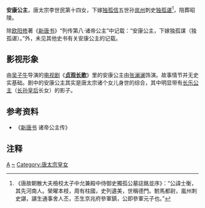 {{東亞女性歷史人物
| 名稱=安康公主
| 身份=[[唐朝|唐朝]]公主
| 畫像=
| 說明=
| 姓=李
| 名=
| 封爵=[[公主|公主]]
| 位號=
| 封號=安康公主
| 出生年=
| 逝世年=
| 諡號=
| 墳墓=
| 父親=[[唐太宗|唐太宗]]
| 同胞兄弟=
| 母親=
|}}
'''安康公主'''，唐太宗李世民第十四女，下嫁[[独孤信|独孤信]]五世孙[[岚州|岚州]]刺史[[独孤谌|独孤谌]]<ref>《唐故朝散大夫檢校太子中允兼殿中侍御史獨孤公墓誌銘並序》：“公諱士衡，其先河南人。榮曜本枝，周有柱國，史列遺美，世稱德門。駙馬都尉，嵐州刺史諶，諶生通事舍人丕，丕生京兆府參軍鎮，公即參軍元子也。”</ref>，陪葬昭陵。

除[[欧阳修|欧阳修]]著《[[新唐书|新唐书]]》“列传第八·诸帝公主”中记载：“安康公主，下嫁独孤谋（独孤谌）。”外，未见其他史书有关安康公主的记载。

==影视形象==
由[[吴子牛|吴子牛]]导演的[[电视剧|电视剧]]《'''[[贞观长歌|贞观长歌]]'''》里的安康公主由[[张澜澜|张澜澜]]饰演。故事情节并无史实基础。剧中的安康公主其实是唐太宗诸个女儿身世的综合，其中明显带有[[李丽质|长乐公主]]（[[长孙皇后|长孙皇后]]长女）的影子。

== 参考资料 ==
*《[[新唐书|新唐书]] 诸帝公主传》

== 注释 ==
{{reflist}}
{{唐太宗皇室}}
{{唐朝人小作品}}

[[Category:唐朝公主|A]]
[[Category:李姓|~]]
[[Category:唐太宗皇女|Category:唐太宗皇女]]